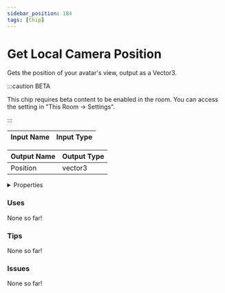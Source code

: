 ```yaml
---
sidebar_position: 184
tags: [Chip]
---
```


# Get Local Camera Position

Gets the position of your avatar's view, output as a Vector3.

:::caution BETA

This chip requires beta content to be enabled in the room. You can access the setting in "This Room -> Settings".

:::

| Input Name | Input Type |
|-----------|-----------|

| Output Name | Output Type |
|-----------|-----------|
| Position | vector3 |


<details>
  <summary>Properties</summary>
  <div>
    <div>
    <table>
      <thead>
        <tr>
          <th>Is beta required?</th>
          <th>✅</th>
        </tr>
        <tr>
          <th>Is this chip a trolling risk?</th>
          <th>❌</th>
        </tr>
        <tr>
          <th>Chip UUPD</th>
          <th>c19eff8a-980c-444a-983f-bb4c53a94daf</th>
        </tr>
      </thead>
    </table>
    </div>
  </div>
</details>

### Uses

None so far!

### Tips

None so far!

### Issues

None so far!